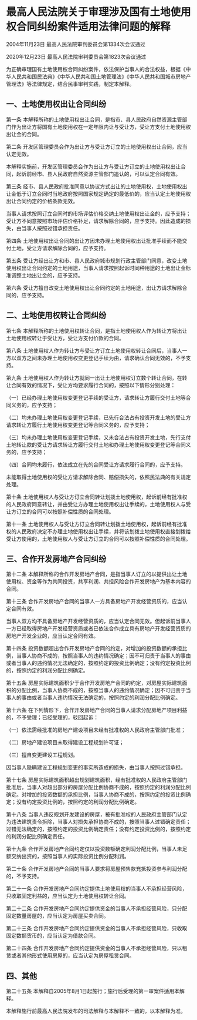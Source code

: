 # 最高人民法院关于审理涉及国有土地使用权合同纠纷案件适用法律问题的解释

2004年11月23日 最高人民法院审判委员会第1334次会议通过

2020年12月23日 最高人民法院审判委员会第1823次会议通过

  

为正确审理国有土地使用权合同纠纷案件，依法保护当事人的合法权益，根据《中华人民共和国民法典》《中华人民共和国土地管理法》《中华人民共和国城市房地产管理法》等法律规定，结合民事审判实践，制定本解释。

## 一、土地使用权出让合同纠纷

第一条 本解释所称的土地使用权出让合同，是指市、县人民政府自然资源主管部门作为出让方将国有土地使用权在一定年限内让与受让方，受让方支付土地使用权出让金的合同。

第二条 开发区管理委员会作为出让方与受让方订立的土地使用权出让合同，应当认定无效。

本解释实施前，开发区管理委员会作为出让方与受让方订立的土地使用权出让合同，起诉前经市、县人民政府自然资源主管部门追认的，可以认定合同有效。

第三条 经市、县人民政府批准同意以协议方式出让的土地使用权，土地使用权出让金低于订立合同时当地政府按照国家规定确定的最低价的，应当认定土地使用权出让合同约定的价格条款无效。

当事人请求按照订立合同时的市场评估价格交纳土地使用权出让金的，应予支持；受让方不同意按照市场评估价格补足，请求解除合同的，应予支持。因此造成的损失，由当事人按照过错承担责任。

第四条 土地使用权出让合同的出让方因未办理土地使用权出让批准手续而不能交付土地，受让方请求解除合同的，应予支持。

第五条 受让方经出让方和市、县人民政府城市规划行政主管部门同意，改变土地使用权出让合同约定的土地用途，当事人请求按照起诉时同种用途的土地出让金标准调整土地出让金的，应予支持。

第六条 受让方擅自改变土地使用权出让合同约定的土地用途，出让方请求解除合同的，应予支持。

## 二、土地使用权转让合同纠纷

第七条 本解释所称的土地使用权转让合同，是指土地使用权人作为转让方将出让土地使用权转让于受让方，受让方支付价款的合同。

第八条 土地使用权人作为转让方与受让方订立土地使用权转让合同后，当事人一方以双方之间未办理土地使用权变更登记手续为由，请求确认合同无效的，不予支持。

第九条 土地使用权人作为转让方就同一出让土地使用权订立数个转让合同，在转让合同有效的情况下，受让方均要求履行合同的，按照以下情形分别处理：

（一）已经办理土地使用权变更登记手续的受让方，请求转让方履行交付土地等合同义务的，应予支持；

（二）均未办理土地使用权变更登记手续，已先行合法占有投资开发土地的受让方请求转让方履行土地使用权变更登记等合同义务的，应予支持；

（三）均未办理土地使用权变更登记手续，又未合法占有投资开发土地，先行支付土地转让款的受让方请求转让方履行交付土地和办理土地使用权变更登记等合同义务的，应予支持；

（四）合同均未履行，依法成立在先的合同受让方请求履行合同的，应予支持。

未能取得土地使用权的受让方请求解除合同、赔偿损失的，依照民法典的有关规定处理。

第十条 土地使用权人与受让方订立合同转让划拨土地使用权，起诉前经有批准权的人民政府同意转让，并由受让方办理土地使用权出让手续的，土地使用权人与受让方订立的合同可以按照补偿性质的合同处理。

第十一条 土地使用权人与受让方订立合同转让划拨土地使用权，起诉前经有批准权的人民政府决定不办理土地使用权出让手续，并将该划拨土地使用权直接划拨给受让方使用的，土地使用权人与受让方订立的合同可以按照补偿性质的合同处理。

## 三、合作开发房地产合同纠纷

第十二条 本解释所称的合作开发房地产合同，是指当事人订立的以提供出让土地使用权、资金等作为共同投资，共享利润、共担风险合作开发房地产为基本内容的合同。

第十三条 合作开发房地产合同的当事人一方具备房地产开发经营资质的，应当认定合同有效。

当事人双方均不具备房地产开发经营资质的，应当认定合同无效。但起诉前当事人一方已经取得房地产开发经营资质或者已依法合作成立具有房地产开发经营资质的房地产开发企业的，应当认定合同有效。

第十四条 投资数额超出合作开发房地产合同的约定，对增加的投资数额的承担比例，当事人协商不成的，按照当事人的违约情况确定；因不可归责于当事人的事由或者当事人的违约情况无法确定的，按照约定的投资比例确定；没有约定投资比例的，按照约定的利润分配比例确定。

第十五条 房屋实际建筑面积少于合作开发房地产合同的约定，对房屋实际建筑面积的分配比例，当事人协商不成的，按照当事人的违约情况确定；因不可归责于当事人的事由或者当事人违约情况无法确定的，按照约定的利润分配比例确定。

第十六条 在下列情形下，合作开发房地产合同的当事人请求分配房地产项目利益的，不予受理；已经受理的，驳回起诉：

（一）依法需经批准的房地产建设项目未经有批准权的人民政府主管部门批准；

（二）房地产建设项目未取得建设工程规划许可证；

（三）擅自变更建设工程规划。

因当事人隐瞒建设工程规划变更的事实所造成的损失，由当事人按照过错承担。

第十七条 房屋实际建筑面积超出规划建筑面积，经有批准权的人民政府主管部门批准后，当事人对超出部分的房屋分配比例协商不成的，按照约定的利润分配比例确定。对增加的投资数额的承担比例，当事人协商不成的，按照约定的投资比例确定；没有约定投资比例的，按照约定的利润分配比例确定。

第十八条 当事人违反规划开发建设的房屋，被有批准权的人民政府主管部门认定为违法建筑责令拆除，当事人对损失承担协商不成的，按照当事人过错确定责任；过错无法确定的，按照约定的投资比例确定责任；没有约定投资比例的，按照约定的利润分配比例确定责任。

第十九条 合作开发房地产合同约定仅以投资数额确定利润分配比例，当事人未足额交纳出资的，按照当事人的实际投资比例分配利润。

第二十条 合作开发房地产合同的当事人要求将房屋预售款充抵投资参与利润分配的，不予支持。

第二十一条 合作开发房地产合同约定提供土地使用权的当事人不承担经营风险，只收取固定利益的，应当认定为土地使用权转让合同。

第二十二条 合作开发房地产合同约定提供资金的当事人不承担经营风险，只分配固定数量房屋的，应当认定为房屋买卖合同。

第二十三条 合作开发房地产合同约定提供资金的当事人不承担经营风险，只收取固定数额货币的，应当认定为借款合同。

第二十四条 合作开发房地产合同约定提供资金的当事人不承担经营风险，只以租赁或者其他形式使用房屋的，应当认定为房屋租赁合同。

## 四、其他

第二十五条 本解释自2005年8月1日起施行；施行后受理的第一审案件适用本解释。

本解释施行前最高人民法院发布的司法解释与本解释不一致的，以本解释为准。